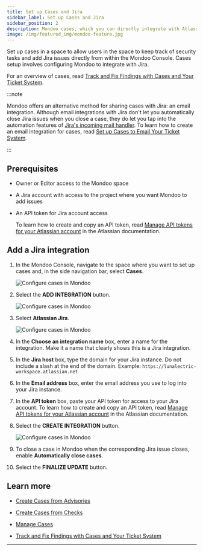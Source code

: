 ```yaml
---
title: Set up Cases and Jira
sidebar_label: Set up Cases and Jira
sidebar_position: 2
description: Mondoo cases, which you can directly integrate with Atlassian Jira, allow you to track remediation of important security findings. Set up an integration with Jira to start using cases and include Mondoo data in your Jira issues.
image: /img/featured_img/mondoo-feature.jpg
---
```


Set up cases in a space to allow users in the space to keep track of security tasks and add Jira issues directly from within the Mondoo Console. Cases setup involves configuring Mondoo to integrate with Jira.

For an overview of cases, read [Track and Fix Findings with Cases and Your Ticket System](/platform/cases/overview/).

:::note

Mondoo offers an alternative method for sharing cases with Jira: an email integration. Although email integrations with Jira don't let you automatically close Jira issues when you close a case, they do let you tap into the automation features of [Jira's incoming mail handler](https://support.atlassian.com/jira-cloud-administration/docs/create-issues-and-comments-from-email/). To learn how to create an email integration for cases, read [Set up Cases to Email Your Ticket System](/platform/cases/setup-email).

:::

## Prerequisites

- Owner or Editor access to the Mondoo space

- A Jira account with access to the project where you want Mondoo to add issues

- An API token for Jira account access

  To learn how to create and copy an API token, read [Manage API tokens for your Atlassian account](https://support.atlassian.com/atlassian-account/docs/manage-api-tokens-for-your-atlassian-account/) in the Atlassian documentation.

## Add a Jira integration

1. In the Mondoo Console, navigate to the space where you want to set up cases and, in the side navigation bar, select **Cases**.

   ![Configure cases in Mondoo](/img/platform/cases/cases-blank.png)

2. Select the **ADD INTEGRATION** button.

   ![Configure cases in Mondoo](/img/platform/cases/cases-integrations.png)

3. Select **Atlassian Jira**.

   ![Configure cases in Mondoo](/img/platform/cases/cases-add-jira.png)

4. In the **Choose an integration name** box, enter a name for the integration. Make it a name that clearly shows this is a Jira integration.

5. In the **Jira host** box, type the domain for your Jira instance. Do not include a slash at the end of the domain. Example: `https://lunalectric-workspace.atlassian.net`

6. In the **Email address** box, enter the email address you use to log into your Jira instance.

7. In the **API token** box, paste your API token for access to your Jira account. To learn how to create and copy an API token, read [Manage API tokens for your Atlassian account](https://support.atlassian.com/atlassian-account/docs/manage-api-tokens-for-your-atlassian-account/) in the Atlassian documentation.

8. Select the **CREATE INTEGRATION** button.

   ![Configure cases in Mondoo](/img/platform/cases/cases-preferences.png)

9. To close a case in Mondoo when the corresponding Jira issue closes, enable **Automatically close cases**.

10. Select the **FINALIZE UPDATE** button.

## Learn more

- [Create Cases from Advisories](/platform/cases/advisories/)

- [Create Cases from Checks](/platform/cases/checks/)

- [Manage Cases](/platform/cases/manage/)

- [Track and Fix Findings with Cases and Your Ticket System](/platform/cases/overview/)

---
